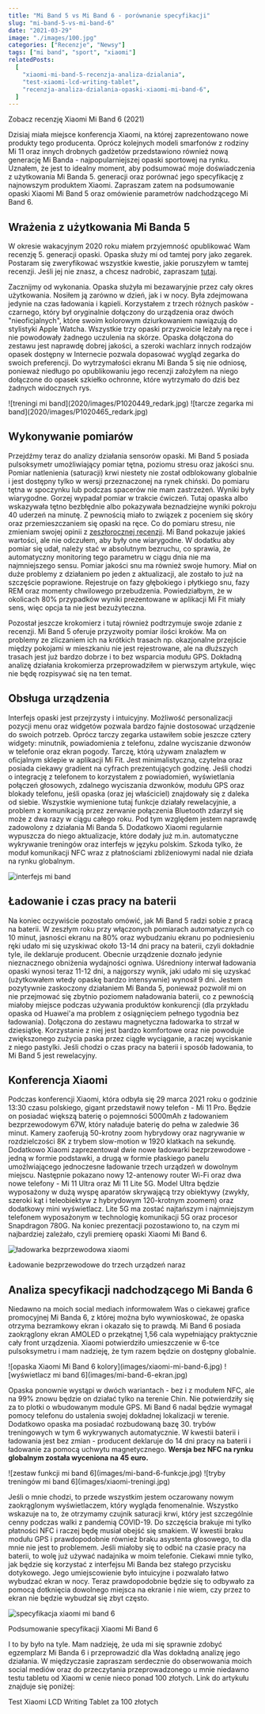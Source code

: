 ```yaml
---
title: "Mi Band 5 vs Mi Band 6 - porównanie specyfikacji"
slug: "mi-band-5-vs-mi-band-6"
date: "2021-03-29"
image: "./images/100.jpg"
categories: ["Recenzje", "Newsy"]
tags: ["mi band", "sport", "xiaomi"]
relatedPosts:
  [
    "xiaomi-mi-band-5-recenzja-analiza-dzialania",
    "test-xiaomi-lcd-writing-tablet",
    "recenzja-analiza-dzialania-opaski-xiaomi-mi-band-6",
  ]
---
```


<ActionButton to="/recenzja-analiza-dzialania-opaski-xiaomi-mi-band-6">
  Zobacz recenzję Xiaomi Mi Band 6 (2021)
</ActionButton>

Dzisiaj miała miejsce konferencja Xiaomi, na której zaprezentowano nowe produkty tego producenta. Oprócz kolejnych modeli smarfonów z rodziny Mi 11 oraz innych drobnych gadżetów przedstawiono również nową generację Mi Banda - najpopularniejszej opaski sportowej na rynku. Uznałem, że jest to idealny moment, aby podsumować moje doświadczenia z użytkowania Mi Banda 5. generacji oraz porównać jego specyfikację z najnowszym produktem Xiaomi. Zapraszam zatem na podsumowanie opaski Xiaomi Mi Band 5 oraz omówienie parametrów nadchodzącego Mi Band 6.

## Wrażenia z użytkowania Mi Banda 5

W okresie wakacyjnym 2020 roku miałem przyjemność opublikować Wam recenzję 5. generacji opaski. Opaska służy mi od tamtej pory jako zegarek. Postaram się zweryfikować wszystkie kwestie, jakie poruszyłem w tamtej recenzji. Jeśli jej nie znasz, a chcesz nadrobić, zapraszam [tutaj](/xiaomi-mi-band-5-recenzja-analiza-dzialania).

Zacznijmy od wykonania. Opaska służyła mi bezawaryjnie przez cały okres użytkowania. Nosiłem ją zarówno w dzień, jak i w nocy. Była zdejmowana jedynie na czas ładowania i kąpieli. Korzystałem z trzech różnych pasków - czarnego, który był oryginalnie dołączony do urządzenia oraz dwóch "nieoficjalnych", które swoim kolorowym dziurkowaniem nawiązują do stylistyki Apple Watcha. Wszystkie trzy opaski przyzwoicie leżały na ręce i nie powodowały żadnego uczulenia na skórze. Opaska dołączona do zestawu jest naprawdę dobrej jakości, a szeroki wachlarz innych rodzajów opasek dostępny w Internecie pozwala dopasować wygląd zegarka do swoich preferencji. Do wytrzymałości ekranu Mi Banda 5 się nie odniosę, ponieważ niedługo po opublikowaniu jego recenzji założyłem na niego dołączone do opasek szkiełko ochronne, które wytrzymało do dziś bez żadnych widocznych rys.

<Gallery>
  ![treningi mi band](2020/images/P1020449_redark.jpg) ![tarcze zegarka mi
  band](2020/images/P1020465_redark.jpg)
</Gallery>

## Wykonywanie pomiarów

Przejdźmy teraz do analizy działania sensorów opaski. Mi Band 5 posiada pulsoksymetr umożliwiający pomiar tętna, poziomu stresu oraz jakości snu. Pomiar natlenienia (saturacji) krwi niestety nie został odblokowany globalnie i jest dostępny tylko w wersji przeznaczonej na rynek chiński. Do pomiaru tętna w spoczynku lub podczas spacerów nie mam zastrzeżeń. Wyniki były wiarygodne. Gorzej wypadał pomiar w trakcie ćwiczeń. Tutaj opaska albo wskazywała tętno bezbłędnie albo pokazywała beznadziejne wyniki pokroju 40 uderzeń na minutę. Z pewnością miało to związek z poceniem się skóry oraz przemieszczaniem się opaski na ręce. Co do pomiaru stresu, nie zmieniam swojej opinii z [zeszłorocznej recenzji](/xiaomi-mi-band-5-recenzja-analiza-dzialania). Mi Band pokazuje jakieś wartości, ale nie odczułem, aby były one wiarygodne. W dodatku aby pomiar się udał, należy stać w absolutnym bezruchu, co sprawia, że automatyczny monitoring tego parametru w ciągu dnia nie ma najmniejszego sensu. Pomiar jakości snu ma również swoje humory. Miał on duże problemy z działaniem po jeden z aktualizacji, ale zostało to już na szczęście poprawione. Rejestruje on fazy głębokiego i płytkiego snu, fazy REM oraz momenty chwilowego przebudzenia. Powiedziałbym, że w okolicach 80% przypadków wyniki prezentowane w aplikacji Mi Fit miały sens, więc opcja ta nie jest bezużyteczna.

<AdSense />

Pozostał jeszcze krokomierz i tutaj również podtrzymuje swoje zdanie z recenzji. Mi Band 5 oferuje przyzwoity pomiar ilości kroków. Ma on problemy ze zliczaniem ich na krótkich trasach np. okazjonalne przejście między pokojami w mieszkaniu nie jest rejestrowane, ale na dłuższych trasach jest już bardzo dobrze i to bez wsparcia modułu GPS. Dokładną analizę działania krokomierza przeprowadziłem w pierwszym artykule, więc nie będę rozpisywać się na ten temat.

## Obsługa urządzenia

Interfejs opaski jest przejrzysty i intuicyjny. Możliwość personalizacji pozycji menu oraz widgetów pozwala bardzo fajnie dostosować urządzenie do swoich potrzeb. Oprócz tarczy zegarka ustawiłem sobie jeszcze cztery widgety: minutnik, powiadomienia z telefonu, zdalne wyciszanie dzwonów w telefonie oraz ekran pogody. Tarczę, którą używam znalazłem w oficjalnym sklepie w aplikacji Mi Fit. Jest minimalistyczna, czytelna oraz posiada ciekawy gradient na cyfrach prezentujących godzinę. Jeśli chodzi o integrację z telefonem to korzystałem z powiadomień, wyświetlania połączeń głosowych, zdalnego wyciszania dzwonków, modułu GPS oraz blokady telefonu, jeśli opaska (oraz jej właściciel) znajdowały się z daleka od siebie. Wszystkie wymienione tutaj funkcje działały rewelacyjnie, a problem z komunikacją przez zerwanie połączenia Bluetooth zdarzył się może z dwa razy w ciągu całego roku. Pod tym względem jestem naprawdę zadowolony z działania Mi Banda 5. Dodatkowo Xiaomi regularnie wypuszcza do niego aktualizacje, które dodały już m.in. automatyczne wykrywanie treningów oraz interfejs w języku polskim. Szkoda tylko, że moduł komunikacji NFC wraz z płatnościami zbliżeniowymi nadal nie działa na rynku globalnym.

![interfejs mi band](../2020/images/P1020457_redark.jpg)

## Ładowanie i czas pracy na baterii

Na koniec oczywiście pozostało omówić, jak Mi Band 5 radzi sobie z pracą na baterii. W zeszłym roku przy włączonych pomiarach automatycznych co 10 minut, jasności ekranu na 80% oraz wybudzaniu ekranu po podniesieniu ręki udało mi się uzyskiwać około 13-14 dni pracy na baterii, czyli dokładnie tyle, ile deklaruje producent. Obecnie urządzenie doznało jedynie nieznacznego obniżenia wydajności ogniwa. Uśredniony interwał ładowania opaski wynosi teraz 11-12 dni, a najgorszy wynik, jaki udało mi się uzyskać (użytkowałem wtedy opaskę bardzo intensywnie) wynosił 9 dni. Jestem pozytywnie zaskoczony działaniem Mi Banda 5, ponieważ pozwolił mi on nie przejmować się zbytnio poziomem naładowania baterii, co z pewnością miałoby miejsce podczas używania produktów konkurencji (dla przykładu opaska od Huawei'a ma problem z osiągnięciem pełnego tygodnia bez ładowania). Dołączona do zestawu magnetyczna ładowarka to strzał w dziesiątkę. Korzystanie z niej jest bardzo komfortowe oraz nie powoduje zwiększonego zużycia paska przez ciągłe wyciąganie, a raczej wyciskanie z niego pastylki. Jeśli chodzi o czas pracy na baterii i sposób ładowania, to Mi Band 5 jest rewelacyjny.

## Konferencja Xiaomi

Podczas konferencji Xiaomi, która odbyła się 29 marca 2021 roku o godzinie 13:30 czasu polskiego, gigant przedstawił nowy telefon - Mi 11 Pro. Będzie on posiadać większą baterię o pojemności 5000mAh z ładowaniem bezprzewodowym 67W, który naładuje baterię do pełna w zaledwie 36 minut. Kamery zaoferują 50-krotny zoom hybrydowy oraz nagrywanie w rozdzielczości 8K z trybem slow-motion w 1920 klatkach na sekundę. Dodatkowo Xiaomi zaprezentował dwie nowe ładowarki bezprzewodowe - jedną w formie podstawki, a drugą w formie płaskiego panelu umożlwiającego jednoczesne ładowanie trzech urządzeń w dowolnym miejscu. Następnie pokazano nowy 12-antenowy router Wi-Fi oraz dwa nowe telefony - Mi 11 Ultra oraz Mi 11 Lite 5G. Model Ultra będzie wyposażony w dużą wyspę aparatów skrywającą trzy obiektywy (zwykły, szeroki kąt i teleobiektyw z hybrydowym 120-krotnym zoomem) oraz dodatkowy mini wyświetlacz. Lite 5G ma zostać najtańszym i najmniejszym telefonem wyposażonym w technologię komunikacji 5G oraz procesor Snapdragon 780G. Na koniec prezentacji pozostawiono to, na czym mi najbardziej zależało, czyli premierę opaski Xiaomi Mi Band 6.

![ładowarka bezprzewodowa xiaomi](images/xiaomi-charger.jpg)

<ImageDescription>
  Ładowanie bezprzewodowe do trzech urządzeń naraz
</ImageDescription>

<AdSense />

## Analiza specyfikacji nadchodzącego Mi Banda 6

Niedawno na moich social mediach informowałem Was o ciekawej grafice promocyjnej Mi Banda 6, z której można było wywnioskować, że opaska otrzyma bezramkowy ekran i okazało się to prawdą. Mi Band 6 posiada zaokrąglony ekran AMOLED o przekątnej 1,56 cala wypełniający praktycznie cały front urządzenia. Xiaomi potwierdziło umieszczenie w 6-tce pulsoksymetru i mam nadzieję, że tym razem będzie on dostępny globalnie.

<Gallery>
  ![opaska Xiaomi Mi Band 6 kolory](images/xiaomi-mi-band-6.jpg) ![wyświetlacz
  mi band 6](images/mi-band-6-ekran.jpg)
</Gallery>

Opaska ponownie wystąpi w dwóch wariantach - bez i z modułem NFC, ale na 99% znowu będzie on działać tylko na terenie Chin. Nie potwierdziły się za to plotki o wbudowanym module GPS. Mi Band 6 nadal będzie wymagał pomocy telefonu do ustalenia swojej dokładnej lokalizacji w terenie. Dodatkowo opaska ma posiadać rozbudowaną bazę 30. trybów treningowych w tym 6 wykrywanych automatycznie. W kwestii baterii i ładowania jest bez zmian - producent deklaruje do 14 dni pracy na baterii i ładowanie za pomocą uchwytu magnetycznego. **Wersja bez NFC na rynku globalnym została wyceniona na 45 euro.**

<Gallery>
  ![zestaw funkcji mi band 6](images/mi-band-6-funkcje.jpg) ![tryby treningów mi
  band 6](images/xiaomi-treningi.jpg)
</Gallery>

Jeśli o mnie chodzi, to przede wszystkim jestem oczarowany nowym zaokrąglonym wyświetlaczem, który wygląda fenomenalnie. Wszystko wskazuje na to, że otrzymamy czujnik saturacji krwi, który jest szczególnie cenny podczas walki z pandemią COVID-19. Do szczęścia brakuje mi tylko płatności NFC i raczej będę musiał obejść się smakiem. W kwestii braku modułu GPS i prawdopodobnie również braku asystenta głosowego, to dla mnie nie jest to problemem. Jeśli miałoby się to odbić na czasie pracy na baterii, to wolę już używać nadajnika w moim telefonie. Ciekawi mnie tylko, jak będzie się korzystać z interfejsu Mi Banda bez stałego przycisku dotykowego. Jego umiejscowienie było intuicyjne i pozwalało łatwo wybudzać ekran w nocy. Teraz prawdopodobnie będzie się to odbywało za pomocą dotknięcia dowolnego miejsca na ekranie i nie wiem, czy przez to ekran nie będzie wybudzał się zbyt często.

![specyfikacja xiaomi mi band 6](images/mi-band-6-podsumowanie.jpg)

<ImageDescription>Podsumowanie specyfikacji Xiaomi Mi Band 6</ImageDescription>

I to by było na tyle. Mam nadzieję, że uda mi się sprawnie zdobyć egzemplarz Mi Banda 6 i przeprowadzić dla Was dokładną analizę jego działania. W międzyczasie zapraszam serdecznie do obserwowania moich social mediów oraz do przeczytania przeprowadzonego u mnie niedawno testu tabletu od Xiaomi w cenie nieco ponad 100 złotych. Link do artykułu znajduje się poniżej:

<ActionButton to="/test-xiaomi-lcd-writing-tablet">
  Test Xiaomi LCD Writing Tablet za 100 złotych
</ActionButton>
